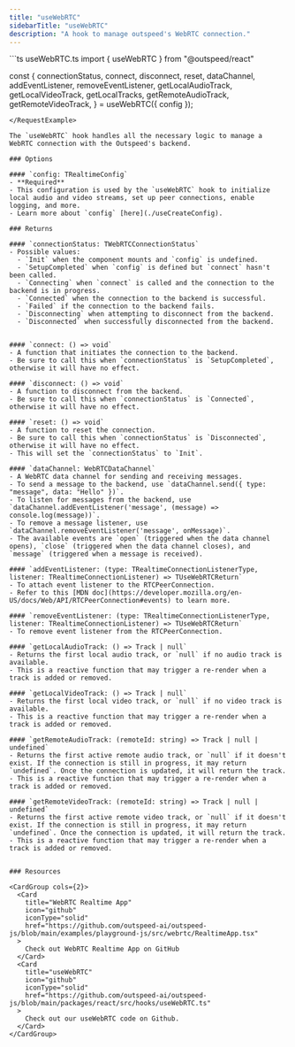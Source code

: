 ```yaml
---
title: "useWebRTC"
sidebarTitle: "useWebRTC"
description: "A hook to manage outspeed's WebRTC connection."
---
```


<RequestExample>
```ts useWebRTC.ts
import { useWebRTC } from "@outspeed/react"

const {
  connectionStatus,
  connect,
  disconnect,
  reset,
  dataChannel,
  addEventListener,
  removeEventListener,
  getLocalAudioTrack,
  getLocalVideoTrack,
  getLocalTracks,
  getRemoteAudioTrack,
  getRemoteVideoTrack,
} = useWebRTC({
  config
});

```
</RequestExample>

The `useWebRTC` hook handles all the necessary logic to manage a WebRTC connection with the Outspeed's backend.

### Options

#### `config: TRealtimeConfig`
- **Required**
- This configuration is used by the `useWebRTC` hook to initialize local audio and video streams, set up peer connections, enable logging, and more.
- Learn more about `config` [here](./useCreateConfig).

### Returns

#### `connectionStatus: TWebRTCConnectionStatus`
- Possible values:
  - `Init` when the component mounts and `config` is undefined.
  - `SetupCompleted` when `config` is defined but `connect` hasn't been called.
  - `Connecting` when `connect` is called and the connection to the backend is in progress.
  - `Connected` when the connection to the backend is successful.
  - `Failed` if the connection to the backend fails.
  - `Disconnecting` when attempting to disconnect from the backend.
  - `Disconnected` when successfully disconnected from the backend.


#### `connect: () => void`
- A function that initiates the connection to the backend.
- Be sure to call this when `connectionStatus` is `SetupCompleted`, otherwise it will have no effect.

#### `disconnect: () => void`
- A function to disconnect from the backend.
- Be sure to call this when `connectionStatus` is `Connected`, otherwise it will have no effect.

#### `reset: () => void`
- A function to reset the connection.
- Be sure to call this when `connectionStatus` is `Disconnected`, otherwise it will have no effect.
- This will set the `connectionStatus` to `Init`.

#### `dataChannel: WebRTCDataChannel`
- A WebRTC data channel for sending and receiving messages.
- To send a message to the backend, use `dataChannel.send({ type: "message", data: "Hello" })`.
- To listen for messages from the backend, use `dataChannel.addEventListener('message', (message) => console.log(message))`.
- To remove a message listener, use `dataChannel.removeEventListener('message', onMessage)`.
- The available events are `open` (triggered when the data channel opens), `close` (triggered when the data channel closes), and `message` (triggered when a message is received).

#### `addEventListener: (type: TRealtimeConnectionListenerType, listener: TRealtimeConnectionListener) => TUseWebRTCReturn`
- To attach event listener to the RTCPeerConnection.
- Refer to this [MDN doc](https://developer.mozilla.org/en-US/docs/Web/API/RTCPeerConnection#events) to learn more.

#### `removeEventListener: (type: TRealtimeConnectionListenerType, listener: TRealtimeConnectionListener) => TUseWebRTCReturn`
- To remove event listener from the RTCPeerConnection.

#### `getLocalAudioTrack: () => Track | null`
- Returns the first local audio track, or `null` if no audio track is available.
- This is a reactive function that may trigger a re-render when a track is added or removed.

#### `getLocalVideoTrack: () => Track | null`
- Returns the first local video track, or `null` if no video track is available.
- This is a reactive function that may trigger a re-render when a track is added or removed.

#### `getRemoteAudioTrack: (remoteId: string) => Track | null | undefined`
- Returns the first active remote audio track, or `null` if it doesn't exist. If the connection is still in progress, it may return `undefined`. Once the connection is updated, it will return the track.
- This is a reactive function that may trigger a re-render when a track is added or removed.

#### `getRemoteVideoTrack: (remoteId: string) => Track | null | undefined`
- Returns the first active remote video track, or `null` if it doesn't exist. If the connection is still in progress, it may return `undefined`. Once the connection is updated, it will return the track.
- This is a reactive function that may trigger a re-render when a track is added or removed.


### Resources

<CardGroup cols={2}>
  <Card
    title="WebRTC Realtime App"
    icon="github"
    iconType="solid"
    href="https://github.com/outspeed-ai/outspeed-js/blob/main/examples/playground-js/src/webrtc/RealtimeApp.tsx"
  >
    Check out WebRTC Realtime App on GitHub
  </Card>
  <Card
    title="useWebRTC"
    icon="github"
    iconType="solid"
    href="https://github.com/outspeed-ai/outspeed-js/blob/main/packages/react/src/hooks/useWebRTC.ts"
  >
    Check out our useWebRTC code on Github.
  </Card>
</CardGroup>